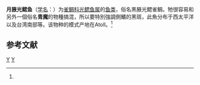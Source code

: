 {{Speciesbox
| taxon = Chromis atripectoralis
| image = Chromis atripectoralis 2.jpg
| binomial_authority = (Weland et Schultz, 1951)<ref name='id7894'>{{cite web| url =http://www.bioinfo.cn/db05/BjdwSpecies.php?action=view&id=7894| title =月腋光鳃鱼| work =《中国动物物种编目数据库》| publisher =中国科学院微生物研究所| author =中国科学院动物研究所| accessdate =2009-04-16| deadurl =yes| archiveurl =https://web.archive.org/web/20160305034134/http://www.bioinfo.cn/db05/BjdwSpecies.php?action=view&id=7894| archivedate =2016-03-05}}</ref>
}}

'''月腋光鳃鱼'''（[[学名|学名]]：{{lang|la|''Chromis atripectoralis''}}）为[[雀鲷科|雀鲷科]][[光鳃鱼属|光鳃鱼属]]的[[鱼类|鱼类]]，俗名黑腋光鳃雀鲷。牠很容易和另外一個俗名'''青魔'''的物種搞混，所以要特別強調側鰭的黑斑，此魚分布于西太平洋以及台湾南部等。该物种的模式产地在Atoll。<ref name='id7894'/>

== 参考文献 ==
{{reflist}}

{{Taxonbar|from=Q1814610}}

[[Category:光鳃鱼属|Y]]
[[Category:1951年描述的鱼类|Y]]